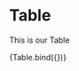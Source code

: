 
<Meta title="components/sections/Table" decorators={[withDesign]} />

# Table

This is our Table

<Canvas>
  <Story
    name="Table"
    parameters={{
      design: {
        type: 'figma',
        url: '',
      },
    }}
    args={{
      primaryTitle: 'Table',
      secondaryTitle: 'lorem ipsum',
      rows: [{ label: 'row', value: '1' }],
    }}
  >
    {Table.bind({})}
  </Story>
</Canvas>

<ArgsTable of={Table} />
